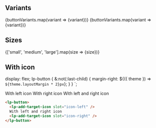 


<Meta title="Components/Button" />

<ReadmeWrap>
  <Readme />
</ReadmeWrap>

## Variants


<Preview withSource={SourceState.NONE}>
  {buttonVariants.map(variant => <lp-button key={variant} variant={variant}>{variant}</lp-button>)}
</Preview>

<Preview light withSource={SourceState.NONE}>
  {buttonVariants.map(variant => <lp-button key={variant} theme="light" variant={variant}>{variant}</lp-button>)}
</Preview>

## Sizes

<Preview withSource={SourceState.NONE}>
  {['small', 'medium', 'large'].map(size => <lp-button key={size} size={size}>{size}</lp-button>)}
</Preview>

## With icon

  display: flex;
  lp-button {
    &:not(:last-child) {
      margin-right: ${({ theme }) => `${theme.layoutMargin * 2}px`};
    }
  }
`;

<WithIconStoryDescription />

<Preview>
  <ButtonsWithIconWrap>
    <lp-button>
      <lp-add-target-icon slot="icon-left" />
      With left icon
    </lp-button>
    <lp-button>
      With right icon
      <lp-add-target-icon slot="icon-right" />
    </lp-button>
    <lp-button>
      <lp-add-target-icon slot="icon-left" />
      With left and right icon
      <lp-add-target-icon slot="icon-right" />
    </lp-button>
  </ButtonsWithIconWrap>
</Preview>

```html
<lp-button>
  <lp-add-target-icon slot="icon-left" />
  With left and right icon
  <lp-add-target-icon slot="icon-right" />
</lp-button>
```
